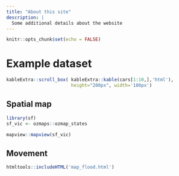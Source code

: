 ```yaml
---
title: "About this site"
description: |
  Some additional details about the website
---
```


```r
knitr::opts_chunk$set(echo = FALSE)
```



# Example dataset


```r

kableExtra::scroll_box( kableExtra::kable(cars[1:10,],'html'),
                        height="200px", width='180px')


```

## Spatial map

```r
library(sf)
sf_vic <- ozmaps::ozmap_states

mapview::mapview(sf_vic)

```



## Movement

```r

htmltools::includeHTML('map_flood.html')

```

